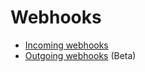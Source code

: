 # Webhooks

- [Incoming webhooks](/admin/config/webhooks/incoming)
- [Outgoing webhooks](/admin/config/webhooks/outgoing) (Beta)
